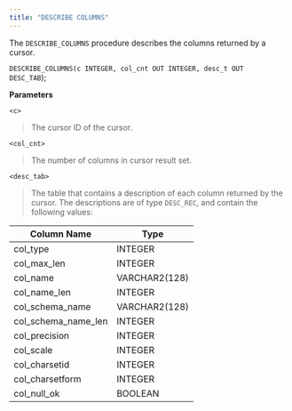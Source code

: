 ```yaml
---
title: "DESCRIBE COLUMNS"
---
```


The `DESCRIBE_COLUMNS` procedure describes the columns returned by a cursor.

`DESCRIBE_COLUMNS(c INTEGER, col_cnt OUT INTEGER, desc_t OUT`  
`DESC_TAB`);

**Parameters**

`<c>`

> The cursor ID of the cursor.

`<col_cnt>`

> The number of columns in cursor result set.

`<desc_tab>`

> The table that contains a description of each column returned by the cursor. The descriptions are of type `DESC_REC`, and contain the following values:

| Column Name         | Type          |
| ------------------- | ------------- |
| col_type            | INTEGER       |
| col_max_len         | INTEGER       |
| col_name            | VARCHAR2(128) |
| col_name_len        | INTEGER       |
| col_schema_name     | VARCHAR2(128) |
| col_schema_name_len | INTEGER       |
| col_precision       | INTEGER       |
| col_scale           | INTEGER       |
| col_charsetid       | INTEGER       |
| col_charsetform     | INTEGER       |
| col_null_ok         | BOOLEAN       |
